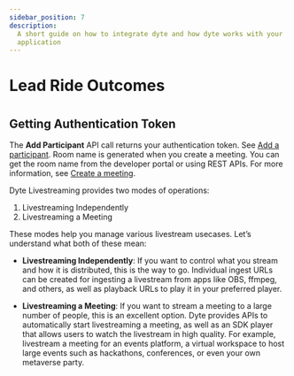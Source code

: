 ```yaml
---
sidebar_position: 7
description:
  A short guide on how to integrate dyte and how dyte works with your
  application
---
```


# Lead Ride Outcomes

#

## Getting Authentication Token

The **Add Participant** API call returns your authentication token. See
[Add a participant](https://docs.dyte.io/api#/operations/addParticipant). Room
name is generated when you create a meeting. You can get the room name from the
developer portal or using REST APIs. For more information, see
[Create a meeting](https://docs.dyte.io/api#/operations/createMeeting).

Dyte Livestreaming provides two modes of operations:

1. Livestreaming Independently
2. Livestreaming a Meeting

These modes help you manage various livestream usecases. Let’s understand what
both of these mean:

- **Livestreaming Independently**: If you want to control what you stream and
  how it is distributed, this is the way to go. Individual ingest URLs can be
  created for ingesting a livestream from apps like OBS, ffmpeg, and others, as
  well as playback URLs to play it in your preferred player.

- **Livestreaming a Meeting**: If you want to stream a meeting to a large number
  of people, this is an excellent option. Dyte provides APIs to automatically
  start livestreaming a meeting, as well as an SDK player that allows users to
  watch the livestream in high quality. For example, livestream a meeting for an
  events platform, a virtual workspace to host large events such as hackathons,
  conferences, or even your own metaverse party.
